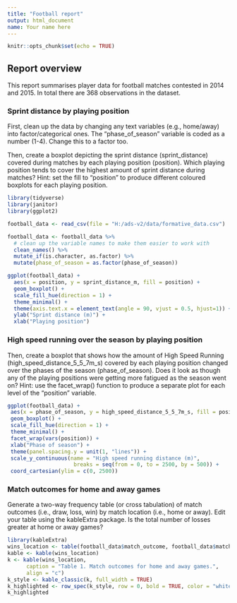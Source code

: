 ---
title: "Football report"
output: html_document
name: Your name here
---

```{r setup, include=FALSE, message=FALSE, warning=FALSE}
knitr::opts_chunk$set(echo = TRUE)
```

## Report overview
This report summarises player data for football matches contested in 2014 and 2015. In total there are 368 observations in the dataset.

### Sprint distance by playing position
First, clean up the data by changing any text variables (e.g., home/away) into factor/categorical ones. The "phase_of_season" variable is coded as a number (1-4). Change this to a factor too.

Then, create a boxplot depicting the sprint distance (sprint_distance) covered during matches by each playing position (position). Which playing position tends to cover the highest amount of sprint distance during matches? Hint: set the fill to "position" to produce different coloured boxplots for each playing position.

```{r distance-by-position, echo=FALSE, message=FALSE, warning=FALSE}
library(tidyverse)
library(janitor)
library(ggplot2)

football_data <- read_csv(file = "H:/ads-v2/data/formative_data.csv")

football_data <- football_data %>% 
  # clean up the variable names to make them easier to work with
  clean_names() %>% 
  mutate_if(is.character, as.factor) %>% 
  mutate(phase_of_season = as.factor(phase_of_season))

ggplot(football_data) +
  aes(x = position, y = sprint_distance_m, fill = position) +
  geom_boxplot() +
  scale_fill_hue(direction = 1) +
  theme_minimal() +
  theme(axis.text.x = element_text(angle = 90, vjust = 0.5, hjust=1)) +
  ylab("Sprint distance (m)") +
  xlab("Playing position")
```

### High speed running over the season by playing position
Then, create a boxplot that shows how the amount of High Speed Running (high_speed_distance_5_5_7m_s) covered by each playing position changed over the phases of the season (phase_of_season). Does it look as though any of the playing positions were getting more fatigued as the season went on? Hint: use the facet_wrap() function to produce a separate plot for each level of the "position" variable.

```{r running-over-season-by-position, echo=FALSE, message=FALSE, warning=FALSE}
ggplot(football_data) +
 aes(x = phase_of_season, y = high_speed_distance_5_5_7m_s, fill = position) +
 geom_boxplot() +
 scale_fill_hue(direction = 1) +
 theme_minimal() +
 facet_wrap(vars(position)) +
 xlab("Phase of season") +
 theme(panel.spacing.y = unit(1, "lines")) +
 scale_y_continuous(name = "High speed running distance (m)",
                     breaks = seq(from = 0, to = 2500, by = 500)) +
 coord_cartesian(ylim = c(0, 2500))
```

### Match outcomes for home and away games
Generate a two-way frequency table (or cross tabulation) of match outcomes (i.e., draw, loss, win) by match location (i.e., home or away). Edit your table using the <pkg>kableExtra</pkg> package. Is the total number of losses greater at home or away games?

```{r outcomes-by-location, echo=FALSE, message=FALSE, warning=FALSE}
library(kableExtra)
wins_location <- table(football_data$match_outcome, football_data$match_location)
kable <- kable(wins_location)
k <- kable(wins_location, 
      caption = "Table 1. Match outcomes for home and away games.", 
      align = "c")
k_style <- kable_classic(k, full_width = TRUE) 
k_highlighted <- row_spec(k_style, row = 0, bold = TRUE, color = "white",background="#FF5733", underline=TRUE) 
k_highlighted
```
